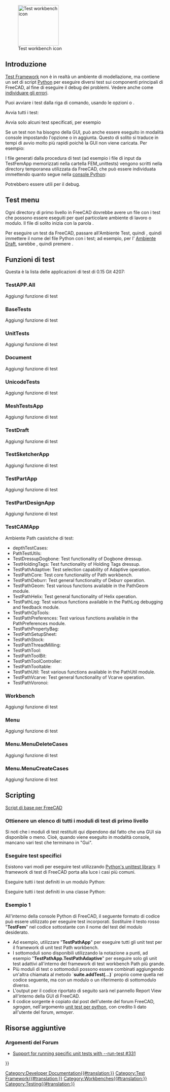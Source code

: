 <languages/>

{{Docnav/it
|[[Debugging/it|Debugging]]
|[[FreeCAD_Build_Tool/it|Strumento di compilazione di FreeCAD]]
}}

[[Image:Workbench_Test.svg|thumb|128px|Test workbench icon]]

{{TOCright}}

<span id="Introduction"></span>
== Introduzione ==

[[Testing/it|Test Framework]] non è in realtà un ambiente di modellazione, ma contiene un set di script [[Python/it|Python]] per eseguire diversi test sui componenti principali di FreeCAD, al fine di eseguire il debug dei problemi. Vedere anche come [[debugging/it|individuare gli errori]].

Puoi avviare i test dalla riga di comando, usando le opzioni {{incode|-t}} o {{incode|--run-test}}.

Avvia tutti i test:

{{Code|code=
freecad --run-test 0
}}

Avvia solo alcuni test specificati, per esempio

{{Code|code=
freecad -t TestDraft
}}

Se un test non ha bisogno della GUI, può anche essere eseguito in modalità console impostando l'opzione {{incode|-c}} o {{incode|--console}} in aggiunta. Questo di solito si traduce in tempi di avvio molto più rapidi poiché la GUI non viene caricata. Per esempio:

{{Code|code=
freecad -c -t TestPartDesignApp
}}

I file generati dalla procedura di test (ad esempio i file di input da TestFemApp memorizzati nella cartella FEM_unittests) vengono scritti nella directory temporanea utilizzata da FreeCAD, che può essere individuata immettendo quanto segue nella [[Python_console/it|console Python]]:

{{Code|code=
App.getTempPath()
}}

Potrebbero essere utili per il debug.

== Test menu ==

Ogni directory di primo livello in FreeCAD dovrebbe avere un file con i test che possono essere eseguiti per quel particolare ambiente di lavoro o modulo. Il file di solito inizia con la parola {{incode|Test}}.

Per eseguire un test da FreeCAD, passare all'Ambiente Test, quindi {{MenuCommand|Test commands → TestToolsGui → Self test → Select test name}}, quindi immettere il nome del file Python con i test; ad esempio, per l' [[Draft Workbench/it| Ambiente Draft]], sarebbe {{MenuCommand|TestDraft}}, quindi premere {{Button|Start}}.

<span id="Test_functions"></span>
== Funzioni di test ==

Questa è la lista delle applicazioni di test di 0.15 Git 4207:

=== TestAPP.All ===

Aggiungi funzione di test

=== BaseTests ===

Aggiungi funzione di test

=== UnitTests ===

Aggiungi funzione di test

=== Document ===

Aggiungi funzione di test

=== UnicodeTests ===

Aggiungi funzione di test

=== MeshTestsApp ===

Aggiungi funzione di test

=== TestDraft ===

Aggiungi funzione di test

=== TestSketcherApp ===

Aggiungi funzione di test

=== TestPartApp ===

Aggiungi funzione di test

=== TestPartDesignApp ===

Aggiungi funzione di test

=== TestCAMApp ===

Ambiente Path casistiche di test:
* depthTestCases: 
* PathTestUtils: 
* TestDressupDogbone: Test functionality of Dogbone dressup.
* TestHoldingTags: Test functionality of Holding Tags dressup.
* TestPathAdaptive: Test selection capability of Adaptive operation.
* TestPathCore: Test core functionality of Path workbench.
* TestPathDeburr: Test general functionality of Deburr operation.
* TestPathGeom: Test various functions available in the PathGeom module.
* TestPathHelix: Test general functionality of Helix operation.
* TestPathLog: Test various functions available in the PathLog debugging and feedback module.
* TestPathOpTools: 
* TestPathPreferences: Test various functions available in the PathPreferences module.
* TestPathPropertyBag: 
* TestPathSetupSheet: 
* TestPathStock: 
* TestPathThreadMilling: 
* TestPathTool: 
* TestPathToolBit: 
* TestPathToolController: 
* TestPathTooltable: 
* TestPathUtil: Test various functions available in the PathUtil module.
* TestPathVcarve: Test general functionality of Vcarve operation.
* TestPathVoronoi:

=== Workbench ===

Aggiungi funzione di test

=== Menu ===

Aggiungi funzione di test

=== Menu.MenuDeleteCases ===

Aggiungi funzione di test

=== Menu.MenuCreateCases ===

Aggiungi funzione di test

==Scripting==

{{Emphasis|Vedere anche:}} [[FreeCAD_Scripting_Basics/it|Script di base per FreeCAD]]

<span id="Get_a_list_of_all_top-level_test_modules"></span>
===Ottienere un elenco di tutti i moduli di test di primo livello===

{{Code|code=
FreeCAD.__unit_test__
}}

Si noti che i moduli di test restituiti qui dipendono dal fatto che una GUI sia disponibile o meno. Cioè, quando viene eseguito in modalità console, mancano vari test che terminano in "Gui".

<span id="Run_specific_tests"></span>
===Eseguire test specifici===

Esistono vari modi per eseguire test utilizzando [https://docs.python.org/3/library/unittest.html Python's unittest library]. Il framework di test di FreeCAD porta alla luce i casi più comuni.

Eseguire tutti i test definiti in un modulo Python:
{{Code|code=
import Test, TestFemApp
Test.runTestsFromModule(TestFemApp)
}}

Eseguire tutti i test definiti in una classe Python:
{{Code|code=
import Test, femtest.app.test_solver_calculix
Test.runTestsFromClass(femtest.app.test_solver_calculix.TestSolverCalculix)
}}

<span id="Example_1"></span>
===Esempio 1===

All'interno della console Python di FreeCAD, il seguente formato di codice può essere utilizzato per eseguire test incorporati. Sostituire il testo rosso "'''TestFem'''" nel codice sottostante con il nome del test del modulo desiderato.
* Ad esempio, utilizzare "'''TestPathApp'''" per eseguire tutti gli unit test per il framework di unit test Path workbench.
* I sottomoduli sono disponibili utilizzando la notazione a punti, ad esempio "'''TestPathApp.TestPathAdaptive'''" per eseguire solo gli unit test adattivi all'interno del framework di test workbench Path più grande.
* Più moduli di test o sottomoduli possono essere combinati aggiungendo un'altra chiamata al metodo `'''suite.addTest(...)'''` proprio come quella nel codice seguente, ma con un modulo o un riferimento di sottomodulo diverso.
* L'output per il codice riportato di seguito sarà nel pannello Report View all'interno della GUI di FreeCAD.
* Il codice sorgente è copiato dal post dell'utente del forum FreeCAD, ''sgrogan'', nell'argomento [https://forum.freecad.org/viewtopic.php?style=3&p=153251#p153251 unit test per python], con credito lì dato all'utente del forum, ''wmayer''.

{{Code|code=
import unittest
suite = unittest.TestSuite()
suite.addTest(unittest.defaultTestLoader.loadTestsFromName("TestFem"))
r = unittest.TextTestRunner()
r.run(suite)
}}

<span id="Additional_Resources"></span>
==Risorse aggiuntive==

<span id="Forum_Topics"></span>
===Argomenti del Forum===

* [https://forum.freecad.org/viewtopic.php?style=3&f=27&t=18379 Support for running specific unit tests with --run-test #331]


{{Docnav/it
|[[Debugging/it|Debugging]]
|[[FreeCAD_Build_Tool/it|Strumento di compilazione di FreeCAD]]
}}

<!--T:21-->
{{Userdocnavi{{#translation:}}}}
[[Category:Developer Documentation{{#translation:}}]]
[[Category:Test Framework{{#translation:}}]]
[[Category:Workbenches{{#translation:}}]]
[[Category:Testing{{#translation:}}]]